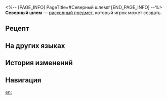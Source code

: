 <%-- [PAGE_INFO]
PageTitle=#Северный шлем#
[END_PAGE_INFO] --%>
{{Расходный предмет Инфобокс
|id          = 401034
|Изображения = Предмет Северный шлем.png
|Тип         = Расходные предметы защиты
|Редкость    = 2
|Эффект      = Повышает поглощаемый щитом урон всех союзников на 18% в следующем бою.
|Описание    = Когда-то этот шлем принадлежал воину из Айдонии. Он изготовлен из гривы лютоволка. Один только его ужасный вид заставляет противников дрожать в страхе.<br />Воины, носившие такие шлемы, расползались по полю боя, словно сорняки, и исчезали, словно роса.
|Рецепт      = {{cx|Отсутствует источник}}
|Источник1   = [[Универсальная машина для синтеза]]
|Источник2   = 
|Источник3   = 
}}
{{Описание|''«Живые однажды встанут рядом с мёртвыми, мост через Реку душ не делает различий». - Айдония''}}
'''Северный шлем''' — [[расходный предмет]], который игрок может создать.

==Рецепт==
{{Рецепт
|Тип               = Синтез
|Группа            = Расходные предметы
|Метеоритный сплав = 2
|Броское перо      = 2
|Сортировка        = Метеоритный сплав;Броское перо
}}

==На других языках==
{{На других языках
|en   = Northern Helm
|zhs  = 北地头盔
|zht  = 北地頭盔
|ja   = 北国の兜
|ko   = 북대륙 투구
|es   = Casco del norte
|fr   = Casque du nord
|ru   = Северный шлем
|th   = หมวกเกราะแดนเหนือ
|vi   = Mũ Giáp Phương Bắc
|de   = Helm des Nordens
|id   = Northern Helm
|pt   = Capacete Nortenho
}}

==История изменений==
{{История изменений|3.5}}

==Навигация==
{{Расходные предметы Навбокс}}

[[en:]]